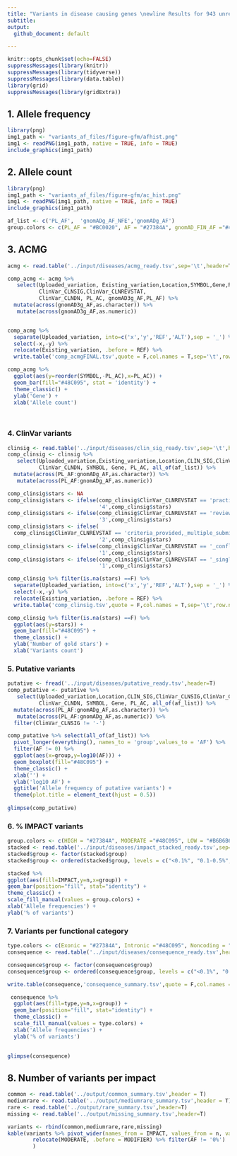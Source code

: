 ```yaml
---
title: "Variants in disease causing genes \newline Results for 943 unrelated individuals"
subtitle:
output: 
  github_document: default

---
```


```r
knitr::opts_chunk$set(echo=FALSE)
suppressMessages(library(knitr))
suppressMessages(library(tidyverse))
suppressMessages(library(data.table))
library(grid)
suppressMessages(library(gridExtra))
```

## 1. Allele frequency

```r
library(png)
img1_path <- "variants_af_files/figure-gfm/afhist.png"
img1 <- readPNG(img1_path, native = TRUE, info = TRUE)
include_graphics(img1_path)

```

## 2. Allele count

```r
library(png)
img1_path <- "variants_af_files/figure-gfm/ac_hist.png"
img1 <- readPNG(img1_path, native = TRUE, info = TRUE)
include_graphics(img1_path)

```

```r
af_list <- c('PL_AF',  'gnomADg_AF_NFE','gnomADg_AF')
group.colors <- c(PL_AF = "#BC0020", AF = "#27384A", gnomAD_FIN_AF ="#48C095", gnomAD_AF_NFE = "#B6B6B6",EUR_AF='#5F5F5F')

```

## 3. ACMG

```r
acmg <- read.table('../input/diseases/acmg_ready.tsv',sep='\t',header=T)

comp_acmg <- acmg %>%
   select(Uploaded_variation, Existing_variation,Location,SYMBOL,Gene,PUBMED,Codons,CLIN_SIG,
          ClinVar_CLNSIG,ClinVar_CLNREVSTAT,
          ClinVar_CLNDN, PL_AC, gnomAD3g_AF,PL_AF) %>%
  mutate(across(gnomAD3g_AF,as.character)) %>%
   mutate(across(gnomAD3g_AF,as.numeric)) 


comp_acmg %>% 
  separate(Uploaded_variation, into=c('x','y','REF','ALT'),sep = '_') %>%
  select(-x,-y) %>%
  relocate(Existing_variation, .before = REF) %>%
  write.table('comp_acmgFINAL.tsv',quote = F,col.names = T,sep='\t',row.names = F)

comp_acmg %>% 
  ggplot(aes(y=reorder(SYMBOL,-PL_AC),x=PL_AC)) +
  geom_bar(fill="#48C095", stat = 'identity') + 
  theme_classic() +
  ylab('Gene') +
  xlab('Allele count') 
  



```


### 4. ClinVar variants

```r
clinsig <- read.table('../input/diseases/clin_sig_ready.tsv',sep='\t',header=T)
comp_clinsig <- clinsig %>% 
   select(Uploaded_variation,Existing_variation,Location,CLIN_SIG,ClinVar_CLNSIG,ClinVar_CLNREVSTAT,
          ClinVar_CLNDN, SYMBOL, Gene, PL_AC, all_of(af_list)) %>%
  mutate(across(PL_AF:gnomADg_AF,as.character)) %>%
   mutate(across(PL_AF:gnomADg_AF,as.numeric))

comp_clinsig$stars <- NA
comp_clinsig$stars <- ifelse(comp_clinsig$ClinVar_CLNREVSTAT == 'practice_guideline',
                             '4',comp_clinsig$stars)
comp_clinsig$stars <- ifelse(comp_clinsig$ClinVar_CLNREVSTAT == 'reviewed_by_expert_panel',
                             '3',comp_clinsig$stars)
comp_clinsig$stars <- ifelse(
  comp_clinsig$ClinVar_CLNREVSTAT == 'criteria_provided,_multiple_submitters,_no_conflicts',
                             '2',comp_clinsig$stars)
comp_clinsig$stars <- ifelse(comp_clinsig$ClinVar_CLNREVSTAT == '_conflicting_interpretations',
                             '1',comp_clinsig$stars)
comp_clinsig$stars <- ifelse(comp_clinsig$ClinVar_CLNREVSTAT == '_single_submitter',
                             '1',comp_clinsig$stars)

comp_clinsig %>% filter(is.na(stars) ==F) %>%
  separate(Uploaded_variation, into=c('x','y','REF','ALT'),sep = '_') %>%
  select(-x,-y) %>%
  relocate(Existing_variation, .before = REF) %>%
  write.table('comp_clinsig.tsv',quote = F,col.names = T,sep='\t',row.names = F)

comp_clinsig %>% filter(is.na(stars) ==F) %>%
  ggplot(aes(y=stars)) +
  geom_bar(fill="#48C095") + 
  theme_classic() +
  ylab('Number of gold stars') +
  xlab('Variants count') 

```

### 5. Putative variants

```r
putative <- fread('../input/diseases/putative_ready.tsv',header=T)
comp_putative <- putative %>% 
   select(Uploaded_variation,Location,CLIN_SIG,ClinVar_CLNSIG,ClinVar_CLNREVSTAT,
          ClinVar_CLNDN, SYMBOL, Gene, PL_AC, all_of(af_list)) %>%
  mutate(across(PL_AF:gnomADg_AF,as.character)) %>%
   mutate(across(PL_AF:gnomADg_AF,as.numeric)) %>%
  filter(ClinVar_CLNSIG != '-') 

comp_putative %>% select(all_of(af_list)) %>%
  pivot_longer(everything(), names_to = 'group',values_to = 'AF') %>%
  filter(AF != 0) %>%
  ggplot(aes(x=group,y=log10(AF))) +
  geom_boxplot(fill="#48C095") +
  theme_classic() +
  xlab('') +
  ylab('log10 AF') +
  ggtitle('Allele frequency of putative variants') +
  theme(plot.title = element_text(hjust = 0.5))
  
glimpse(comp_putative)
```

### 6. % IMPACT variants

```r
group.colors <- c(HIGH = "#27384A", MODERATE ="#48C095", LOW = "#B6B6B6")
stacked <- read.table('../input/diseases/impact_stacked_ready.tsv',sep='\t',header=T)
stacked$group <- factor(stacked$group)
stacked$group <- ordered(stacked$group, levels = c("<0.1%", "0.1-0.5%", ">0.5%"))

stacked %>%
ggplot(aes(fill=IMPACT,y=n,x=group)) +
geom_bar(position="fill", stat="identity") +
theme_classic() +
scale_fill_manual(values = group.colors) +
xlab('Allele frequencies') +
ylab('% of variants') 


```

### 7. Variants per functional category

```r
type.colors <- c(Exonic = "#27384A", Intronic ="#48C095", Noncoding = "#B6B6B6")
consequence <- read.table('../input/diseases/consequence_ready.tsv',header=T)

consequence$group <- factor(consequence$group)
consequence$group <- ordered(consequence$group, levels = c("<0.1%", "0.1-0.5%", ">0.5%"))

write.table(consequence,'consequence_summary.tsv',quote = F,col.names = T,sep='\t',row.names = F)

 consequence %>% 
  ggplot(aes(fill=type,y=n,x=group)) +
  geom_bar(position="fill", stat="identity") +
  theme_classic() +
  scale_fill_manual(values = type.colors) +
  xlab('Allele frequencies') +
  ylab('% of variants')

 
glimpse(consequence)
```


## 8. Number of variants per impact

```r
common <- read.table('../output/common_summary.tsv',header = T)
mediumrare <- read.table('../output/mediumrare_summary.tsv',header = T)
rare <- read.table('../output/rare_summary.tsv',header=T)
missing <- read.table('../output/missing_summary.tsv',header=T)

variants <- rbind(common,mediumrare,rare,missing)
kable(variants %>% pivot_wider(names_from = IMPACT, values_from = n, values_fill = 0) %>%
        relocate(MODERATE, .before = MODIFIER) %>% filter(AF != '0%')
        )

```







